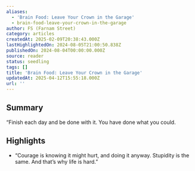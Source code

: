 ```yaml
---
aliases:
  - 'Brain Food: Leave Your Crown in the Garage'
  - brain-food-leave-your-crown-in-the-garage
author: FS (Farnam Street)
category: articles
createdAt: 2025-02-09T20:38:43.000Z
lastHighlightedOn: 2024-08-05T21:00:50.838Z
publishedOn: 2024-08-04T00:00:00.000Z
source: reader
status: seedling
tags: []
title: 'Brain Food: Leave Your Crown in the Garage'
updatedAt: 2025-04-12T15:55:18.000Z
url: ''
---
```

## Summary

“Finish each day and be done with it. You have done what you could.

## Highlights

- “Courage is knowing it might hurt, and doing it anyway. Stupidity is the same. And that’s why life is hard.”
